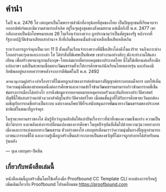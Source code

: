 # คำนำ {.unnumbered}

ในปี พ.ศ. 2476 โส เสถบุตรเป็นโฆษกราชสำนักที่อายุน้อยที่สุดของไทย เป็นปัญญาชนที่เรียนจบจากออกซ์ฟอร์ดและมีความสามารถล้ำเลิศ อยู่ในจุดสูงสุดของสังคมสยาม แต่เมื่อถึงปี พ.ศ. 2477 เขากลับกลายเป็นนักโทษหมายเลข 26 ในเรือนจำบางขวาง ถูกประณามว่าเป็นศัตรูของรัฐ หลังจากที่รัฐบาลปฏิวัติเข้ามาเสียบเสาอำนาจ สิ่งที่เกิดขึ้นตอนนั้นช่างน่าเหลือเชื่อเสียเหลือเกิน

ระหว่างการถูกจำคุกเป็นเวลา 11 ปี ตั้งแต่ในเรือนจำบางขวางที่มีชื่อเสียงโด่งดังในแง่ร้าย จนถึงเกาะห่างไกลอย่างตะรุเตาและเกาะเต่า โส ได้ทำสิ่งที่พิเศษเป็นพิเศษ เขาทำงานอย่างลับๆ มักจะทำงานใต้แสงเทียน เพื่อสร้างพจนานุกรมอังกฤษ-ไทยเล่มแรกที่ครอบคลุมของประเทศไทย นี่ไม่ใช่เพียงแค่เครื่องมือแปลภาษา แต่เป็นสะพานเชื่อมทางวัฒนธรรมที่จะให้การศึกษาแก่นักเรียนไทยหลายรุ่น และยังคงมีอิทธิพลอยู่หลายทศวรรษหลังจากการตีพิมพ์ในปี พ.ศ. 2492

*พจนานุกรมผู้สร้าง* เล่าเรื่องราวที่ไม่เคยถูกเล่าของการต่อต้านทางปัญญาต่อระบอบเผด็จการ เผยให้เห็นว่าความมุ่งมั่นของชายคนหนึ่งต่อการศึกษาและความเข้าใจข้ามวัฒนธรรมสามารถก้าวข้ามการกดขี่เข็นข่มทางการเมืองได้อย่างไร การดึงข้อมูลจากหอจดหมายเหตุครอบครัวและบันทึกทางประวัติศาสตร์ บัญชีนี้ให้แสงสว่างแก่ช่วงเวลาสำคัญในประวัติศาสตร์ไทย เมื่อชนชั้นสูงที่ได้รับการศึกษาตะวันตกต้องเผชิญกับการกดขี่อย่างเป็นระบบ แต่บางคนก็พบวิธีที่จะสนับสนุนการพัฒนาทางวัฒนธรรมของประเทศชาติแม้ในขณะที่ถูกจำคุก

ในฐานะหลานสาวของโส ฉันรู้สึกว่าถูกผลักดันให้แบ่งปันเรื่องราวที่น่าทึ่งของความแข็งแกร่ง ความเป็นนักวิชาการ และพลังแห่งการเปลี่ยนแปลงของการศึกษา ในยุคปัจจุบันที่เต็มไปด้วยความวุ่นวายทางการเมืองและการแบ่งแยกทางวัฒนธรรม ตัวอย่างของโส เสถบุตรเตือนเราว่าความมุ่งมั่นทางปัญญาสามารถเอาชนะการกดขี่ได้ และความรู้เมื่อถูกสร้างขึ้นแล้วจะกลายเป็นของขวัญที่ไม่อาจถูกทำลายได้สำหรับคนรุ่นหลัง

— บุเด เสถบุตร-ปิคซิน

::: {.callout-note}
## เกี่ยวกับหนังสือเล่มนี้

หนังสือเล่มนี้ถูกสร้างขึ้นโดยใช้เครื่องมือ Proofbound CC Template CLI หากต้องการเรียนรู้เพิ่มเติมเกี่ยวกับ Proofbound โปรดเยี่ยมชม <https://proofbound.com>
:::